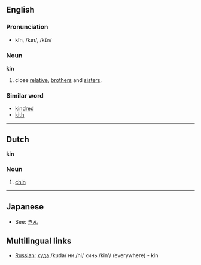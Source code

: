 ==English==
===Pronunciation===
*kĭn, /kɪn/, /<tt>kIn</tt>/

===Noun===
'''kin'''<!-- singular and plural or plural only? -->

#close [[relative]], [[brother]]s and [[sister]]s.

===Similar word===
*[[kindred]]
*[[kith]]

----

==Dutch==
'''kin'''

===Noun===

# [[chin]]

----

==Japanese==
*See: [[きん]]

==Multilingual links==
*[[Russian]]: [[куда]] /kuda/ ни /ni/ кинь /kin'/ (everywhere) - kin